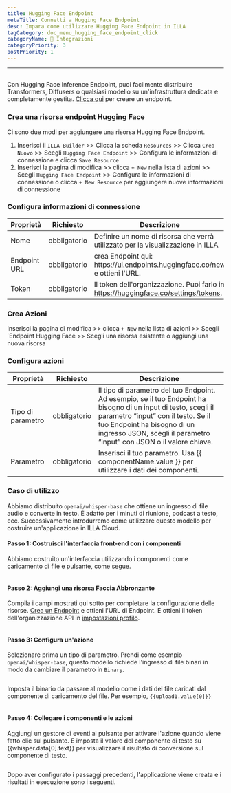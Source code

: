 ```yaml
---
title: Hugging Face Endpoint
metaTitle: Connetti a Hugging Face Endpoint
desc: Impara come utilizzare Hugging Face Endpoint in ILLA
tagCategory: doc_menu_hugging_face_endpoint_click
categoryName: 🔨 Integrazioni
categoryPriority: 3
postPriority: 1
---
```


* * *

## <h2 hidden>Hugging Face Endpoint</h2>

Con Hugging Face Inference Endpoint, puoi facilmente distribuire Transformers, Diffusers o qualsiasi modello su un'infrastruttura dedicata e completamente gestita. [Clicca qui](https://ui.endpoints.huggingface.co/new) per creare un endpoint. 

### Crea una risorsa endpoint Hugging Face

Ci sono due modi per aggiungere una risorsa Hugging Face Endpoint. 

1.  Inserisci il `ILLA Builder` >> Clicca la scheda `Resources` >> Clicca `Crea Nuovo` >> Scegli `Hugging Face Endpoint` >> Configura le informazioni di connessione e clicca `Save Resource`
2.  Inserisci la pagina di modifica >> clicca `+ New` nella lista di azioni >> Scegli `Hugging Face Endpoint` >> Configura le informazioni di connessione o clicca `+ New Resource` per aggiungere nuove informazioni di connessione

### Configura informazioni di connessione

| Proprietà    | Richiesto    | Descrizione                                                                          |
| ------------ | ------------ | ------------------------------------------------------------------------------------ |
| Nome         | obbligatorio | Definire un nome di risorsa che verrà utilizzato per la visualizzazione in ILLA      |
| Endpoint URL | obbligatorio | crea Endpoint qui: https://ui.endpoints.huggingface.co/new e ottieni l'URL.          |
| Token        | obbligatorio | Il token dell'organizzazione. Puoi farlo in https://huggingface.co/settings/tokens.  |

### Crea Azioni

Inserisci la pagina di modifica >> clicca `+ New` nella lista di azioni >> Scegli \`Endpoint Hugging Face >> Scegli una risorsa esistente o aggiungi una nuova risorsa

### Configura azioni

| Proprietà         | Richiesto    | Descrizione                                                                                                                                                                                                                                                  |
| ----------------- | ------------ | ------------------------------------------------------------------------------------------------------------------------------------------------------------------------------------------------------------------------------------------------------------ |
| Tipo di parametro | obbligatorio | Il tipo di parametro del tuo Endpoint. Ad esempio, se il tuo Endpoint ha bisogno di un input di testo, scegli il parametro “input” con il testo. Se il tuo Endpoint ha bisogno di un ingresso JSON, scegli il parametro “input” con JSON o il valore chiave. |
| Parametro         | obbligatorio | Inserisci il tuo parametro. Usa {{ componentName.value }} per utilizzare i dati dei componenti.                                                                                                                                                              |

### Caso di utilizzo

Abbiamo distribuito `openai/whisper-base` che ottiene un ingresso di file audio e converte in testo. È adatto per i minuti di riunione, podcast a testo, ecc. Successivamente introdurremo come utilizzare questo modello per costruire un'applicazione in ILLA Cloud.

#### Passo 1: Costruisci l'interfaccia front-end con i componenti

Abbiamo costruito un'interfaccia utilizzando i componenti come caricamento di file e pulsante, come segue.

<img src='https://cdn.illacloud.com/official-website/img/docs/connect/hf1.png' alt="" />

#### Passo 2: Aggiungi una risorsa Faccia Abbronzante

Compila i campi mostrati qui sotto per completare la configurazione delle risorse. [Crea un Endpoint](https://ui.endpoints.huggingface.co/new) e ottieni l'URL di Endpoint. E ottieni il token dell'organizzazione API in [impostazioni profilo](https://huggingface.co/settings/tokens). 

<img src='https://cdn.illacloud.com/official-website/img/docs/connect/hf2.png' alt="" />

#### Passo 3: Configura un'azione

Selezionare prima un tipo di parametro. Prendi come esempio `openai/whisper-base`, questo modello richiede l'ingresso di file binari in modo da cambiare il parametro in `Binary`.

<img src='https://cdn.illacloud.com/official-website/img/docs/connect/hf3.png' alt="" />

Imposta il binario da passare al modello come i dati del file caricati dal componente di caricamento del file. Per esempio, `{{upload1.value[0]}}`

<img src='https://cdn.illacloud.com/official-website/img/docs/connect/hf4.png' alt="" />

#### Passo 4: Collegare i componenti e le azioni

Aggiungi un gestore di eventi al pulsante per attivare l'azione quando viene fatto clic sul pulsante. E imposta il valore del componente di testo su {{whisper.data[0].text}} per visualizzare il risultato di conversione sul componente di testo. 

<img src='https://cdn.illacloud.com/official-website/img/docs/connect/hf5.png' alt="" />

Dopo aver configurato i passaggi precedenti, l'applicazione viene creata e i risultati in esecuzione sono i seguenti.

<img src='https://cdn.illacloud.com/official-website/img/docs/connect/hf6.gif' alt="" />
